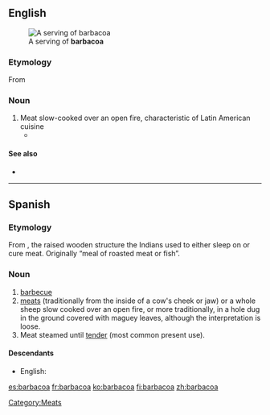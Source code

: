 ==English==
[[File:Barbacoa (en Hidalgo).JPG|thumb|A serving of '''barbacoa''']]
===Etymology===

From {{etyl|es}} {{term|lang=es|barbacoa}}

===Noun===
{{en-noun|-}}

# Meat slow-cooked over an open fire, characteristic of Latin American cuisine
#* {{quote-news|year=2004|date=January 16|author=Mike Sula|title=The Cooking Life|work=Chicago Reader|url=https://securesite.chireader.com/cgi-bin/Archive/abridged2.bat?path=2004/040116/RESTBOX
|passage=At first Andablo tried to make '''barbacoa''' with cow heads, but something about American beef didn't taste right. " }}

====See also====
*{{pedialite}}

[[Category:Meats]]

----

==Spanish==
===Etymology===
From {{etyl|tnq|es}} {{term|barbakoa||framework of sticks|lang=tnq}}, the raised wooden structure the Indians used to either sleep on or cure meat. Originally “meal of roasted meat or fish”.

===Noun===
{{es-noun-f}}

# [[barbecue]]
# [[meat]]s (traditionally from the inside of a cow's cheek or jaw) or a whole sheep slow cooked over an open fire, or more traditionally, in a hole dug in the ground covered with maguey leaves, although the interpretation is loose.
# Meat steamed until [[tender]] (most common present use).

====Descendants====
* English: {{l|en|barbeque}}

[[es:barbacoa]]
[[fr:barbacoa]]
[[ko:barbacoa]]
[[fi:barbacoa]]
[[zh:barbacoa]]